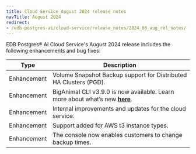 ```yaml
---
title: Cloud Service August 2024 release notes
navTitle: August 2024
redirect:
- /edb-postgres-ai/cloud-service/release_notes/2024_08_aug_rel_notes/
---
```


EDB Postgres® AI Cloud Service's August 2024 release includes the following enhancements and bug fixes:

| Type | Description |
|------|-------------|
| Enhancement | Volume Snapshot Backup support for Distributed HA Clusters (PGD). |
| Enhancement | BigAnimal CLI v3.9.0 is now available. Learn more about what’s new [**here**](https://cli.biganimal.com/versions/v3.9.0/). |
| Enhancement | Internal improvements and updates for the cloud service. |
| Enhancement | Support added for AWS t3 instance types. |
| Enhancement | The console now enables customers to change backup times. |
